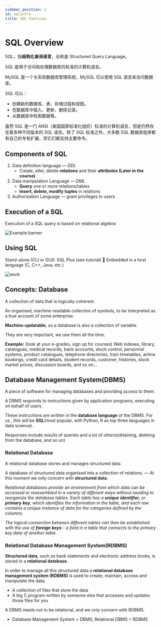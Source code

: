 ```yaml
---
sidebar_position: 1
id: sqlintro
title: SQL Overview
---
```


# SQL Overview

SQL，指**结构化查询语言**，全称是 Structured Query Language。

SQL 是用于访问和处理数据库的标准的计算机语言。

MySQL 是一个关系型数据库管理系统，MySQL 可以使用 SQL 语言来访问数据库。

SQL 可以：

- 创建新的数据库、表、存储过程和视图。
- 在数据库中插入、更新、删除记录。
- 从数据库中检索数据等。

虽然 SQL 是一门 ANSI（美国国家标准化组织）标准的计算机语言，但是仍然存在着多种不同版本的 SQL 语言。除了 SQL 标准之外，大多数 SQL 数据库程序都有自己的专有扩展，但它们都支持主要命令。

## Components of SQL

1. Data definition language — _DDL_
   - Create, alter, delete **relations** and their **attributes (Later in the course)**
2. Data manipulation Language — _DML_
   - **Query** one or more relations/tables
   - **Insert, delete, modify tuples** in relations
3. Authorization Language — grant privileges to users

## Execution of a SQL

Execution of a SQL query is based on relational algebra
<div class='text--center'>
<img src="https://tva1.sinaimg.cn/large/008i3skNgy1gqwahatdxsj30f2074dgu.jpg" alt="Example banner" />
</div>

## Using SQL

Stand-alone (CLI or GUI): SQL Plus (see tutorial)  Embedded in a host language (C, C++, Java, etc.)

<div class="text--center">
<img src="https://tva1.sinaimg.cn/large/008i3skNgy1gqwai3tb8sj308y078jrt.jpg" alt="work"/>
</div>

## Concepts: Database

A collection of data that is logically coherent.

An organised, machine-readable collection of symbols, to be interpreted as a true account of some enterprise.

**Machine-updatable**, so a database is also a collection of variable.

They are very important, we use them all the time.

**Example:** (look at your e-grades, sign up for courses) Web indexes, library, catalogues, medical records, bank accounts, stock control, personnel systems, product catalogues, telephone directories, train timetables, airline bookings, credit card details, student records, customer, histories, stock market prices, discussion boards, and so on...

## Database Management System(DBMS)

A piece of software for managing databases and providing access to them.

A DBMS responds to instructions given by application programs, executing on behalf of users.

These instructions are written in the **database language** of the DBMS. For us , this will be **SQL**(most popular, with Python, R as top three languages in data science).

Responses include results of queries and a lot of others(obtaining, deleting from the database, and so on)

### Relational Database

A relational database stores and manages structured data.

A database of structured data organised into a collection of relations. — At this moment we only concern with **structured data**.

_Relational databases provide an environment from which data can be accessed or reassembled in a variety of different ways without needing to reorganize the database tables. Each table has a **unique** **identifier**, or **primary** **key**, which identifies the information in the table, and each row contains a unique instance of data for the categories defined by the columns._

_The logical connection between different tables can then be established with the use of **foreign** **keys** - a field in a table that connects to the primary key data of another table._

### Relational Database Management System(RDBMS)

**Structured data**, such as bank statements and electronic address books, is stored in a **relational database**.

In order to manage all this structured data a **relational database management system (RDBMS)** is used to create, maintain, access and manipulate the data.

- A collection of files that store the data
- A big C program written by someone else that accesses and updates those files for you

A DBMS needs not to be relational, and we only concern with RDBMS.

- Database Management System = DBMS; Relational DBMS = RDBMS
